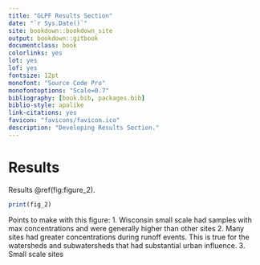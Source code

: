 ```yaml
--- 
title: "GLPF Results Section"
date: "`r Sys.Date()`"
site: bookdown::bookdown_site
output: bookdown::gitbook
documentclass: book
colorlinks: yes
lot: yes
lof: yes
fontsize: 12pt
monofont: "Source Code Pro"
monofontoptions: "Scale=0.7"
bibliography: [book.bib, packages.bib]
biblio-style: apalike
link-citations: yes
favicon: "favicons/favicon.ico"
description: "Developing Results Section."
---
```


# Results {#results}

Results \@ref(fig:figure_2).

```r
print(fig_2)

```

Points to make with this figure:
1. Wisconsin small scale had samples with max concentrations and were generally higher than other sites
2. Many sites had greater concentrations during runoff events. This is true for the watersheds and subwatersheds that had substantial urban influence. 
3. Small scale sites

